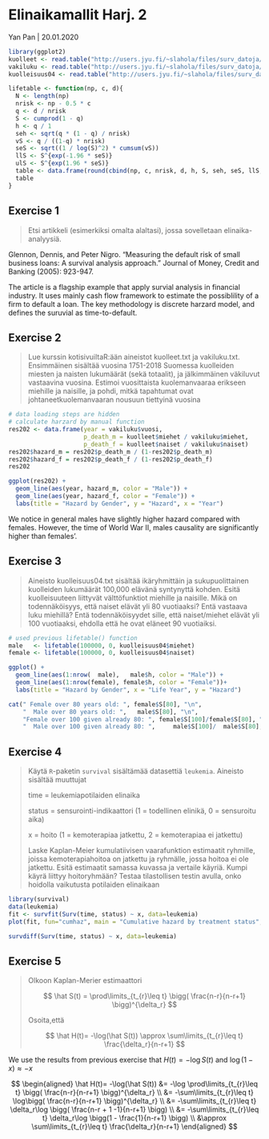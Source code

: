 # Elinaikamallit Harj. 2

Yan Pan | 20.01.2020

```r
library(ggplot2)
kuolleet <- read.table("http://users.jyu.fi/~slahola/files/surv_datoja/kuolleet.txt", header = T)
vakiluku <- read.table("http://users.jyu.fi/~slahola/files/surv_datoja/vakiluku.txt", header = T)
kuolleisuus04 <- read.table("http://users.jyu.fi/~slahola/files/surv_datoja/kuolleisuus04.txt", header = T)

lifetable <- function(np, c, d){
  N <- length(np)
  nrisk <- np - 0.5 * c
  q <- d / nrisk
  S <- cumprod(1 - q)
  h <- q / 1
  seh <- sqrt(q * (1 - q) / nrisk)
  vS <- q / ((1-q) * nrisk)
  seS <- sqrt((1 / log(S)^2) * cumsum(vS))
  llS <- S^{exp(-1.96 * seS)}
  ulS <- S^{exp(1.96 * seS)}
  table <- data.frame(round(cbind(np, c, nrisk, d, h, S, seh, seS, llS, ulS), 4))
  table
}
```

## Exercise 1

<blockquote>
Etsi artikkeli (esimerkiksi omalta alaltasi), jossa sovelletaan elinaika-analyysiä.
</blockquote>

Glennon, Dennis, and Peter Nigro. "Measuring the default risk of small business loans: A survival analysis approach." Journal of Money, Credit and Banking (2005): 923-947.

The article is a flagship example that apply survial analysis in financial industry. It uses mainly cash flow framework to estimate the possiblility of a firm to default a loan. The key methodology is discrete harzard model, and defines the suruvial as time-to-default.

## Exercise 2

<blockquote>
Lue kurssin kotisivuiltaR:ään aineistot kuolleet.txt ja vakiluku.txt. Ensimmäinen sisältää vuosina 1751-2018 Suomessa kuolleiden miesten ja naisten lukumäärät (sekä totaalit), ja jälkimmäinen väkiluvut vastaavina vuosina. Estimoi vuosittaista kuolemanvaaraa erikseen miehille ja naisille, ja pohdi, mitkä tapahtumat ovat johtaneetkuolemanvaaran nousuun tiettyinä vuosina
</blockquote>

```r
# data loading steps are hidden
# calculate harzard by manual function
res202 <- data.frame(year = vakiluku$vuosi,
                     p_death_m = kuolleet$miehet / vakiluku$miehet,
                     p_death_f = kuolleet$naiset / vakiluku$naiset)
res202$hazard_m = res202$p_death_m / (1-res202$p_death_m)
res202$hazard_f = res202$p_death_f / (1-res202$p_death_f)
res202

ggplot(res202) +
  geom_line(aes(year, hazard_m, color = "Male")) +
  geom_line(aes(year, hazard_f, color = "Female")) +
  labs(title = "Hazard by Gender", y = "Hazard", x = "Year")
```

We notice in general males have slightly higher hazard compared with females. However, the time of World War II, males causality are significantly higher than females'.

## Exercise 3

<blockquote>
Aineisto kuolleisuus04.txt sisältää ikäryhmittäin ja sukupuolittainen kuolleiden lukumäärät 100,000 elävänä syntynyttä kohden. Esitä kuolleisuuteen liittyvät välttöfunktiot miehille ja naisille. Mikä on todennäköisyys, että naiset elävät yli 80 vuotiaaksi? Entä vastaava luku miehillä? Entä todennäköisyydet sille, että naiset/miehet elävät yli 100 vuotiaaksi, ehdolla että he ovat eläneet 90 vuotiaiksi.
</blockquote>

```r
# used previous lifetable() function
male   <- lifetable(100000, 0, kuolleisuus04$miehet)
female <- lifetable(100000, 0, kuolleisuus04$naiset)

ggplot() +
  geom_line(aes(1:nrow(  male),   male$h, color = "Male")) +
  geom_line(aes(1:nrow(female), female$h, color = "Female"))+
  labs(title = "Hazard by Gender", x = "Life Year", y = "Hazard")

cat(" Female over 80 years old: ", female$S[80], "\n",
    "  Male over 80 years old: ",   male$S[80], "\n",
    "Female over 100 given already 80: ", female$S[100]/female$S[80], "\n",
    "  Male over 100 given already 80: ",     male$S[100]/  male$S[80], "\n")
```

## Exercise 4

<blockquote>
Käytä `R`-paketin `survival` sisältämää datasettiä `leukemia`. Aineisto sisältää muuttujat

time = leukemiapotilaiden elinaika

status = sensurointi-indikaattori (1 = todellinen elinikä, 0 = sensuroitu aika)

x = hoito (1 = kemoterapiaa jatkettu, 2 = kemoterapiaa ei jatkettu)

Laske Kaplan-Meier kumulatiivisen vaarafunktion estimaatit ryhmille, joissa kemoterapiahoitoa on jatkettu
ja ryhmälle, jossa hoitoa ei ole jatkettu. Esitä estimaatit samassa kuvassa ja vertaile käyriä. Kumpi käyrä
liittyy hoitoryhmään? Testaa tilastollisen testin avulla, onko hoidolla vaikutusta potilaiden elinaikaan
</blockquote>

```r
library(survival)
data(leukemia)
fit <- survfit(Surv(time, status) ~ x, data=leukemia)
plot(fit, fun="cumhaz", main = "Cumulative hazard by treatment status", xlab='time', ylab='hazard')

survdiff(Surv(time, status) ~ x, data=leukemia)
```

## Exercise 5

<blockquote>
Olkoon Kaplan-Merier estimaattori

$$
\hat S(t) = \prod\limits_{t_{r}\leq t} \bigg( \frac{n-r}{n-r+1} \bigg)^{\delta_r}
$$

Osoita,että

$$
\hat H(t)= -\log(\hat S(t)) \approx \sum\limits_{t_{r}\leq t} \frac{\delta_r}{n-r+1}
$$

</blockquote>

We use the results from previous exercise that $H(t) = -\log S(t)$ and $\log(1-x) \approx -x$

$$
\begin{aligned}
\hat H(t)= -\log(\hat S(t)) &= -\log \prod\limits_{t_{r}\leq t} \bigg( \frac{n-r}{n-r+1} \bigg)^{\delta_r}
\\ &= -\sum\limits_{t_{r}\leq t} \log\bigg( \frac{n-r}{n-r+1} \bigg)^{\delta_r}
\\ &= -\sum\limits_{t_{r}\leq t} \delta_r\log \bigg( \frac{n-r + 1 -1}{n-r+1} \bigg)
\\ &= -\sum\limits_{t_{r}\leq t} \delta_r\log \bigg(1 - \frac{1}{n-r+1} \bigg)
\\ &\approx \sum\limits_{t_{r}\leq t} \frac{\delta_r}{n-r+1}
\end{aligned}
$$